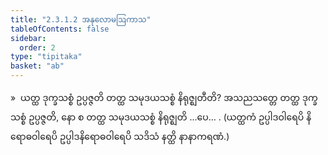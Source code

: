 ```yaml
---
title: "2.3.1.2 အနုလောမဩကာသ"
tableOfContents: false
sidebar:
  order: 2
type: "tipitaka"
basket: "ab"
---
```



<DynamicBreadcrumb />

<Division number="138">

<Paragraph number="687">
»  ယတ္ထ ဒုက္ခသစ္စံ ဥပ္ပဇ္ဇတိ တတ္ထ သမုဒယသစ္စံ နိရုဇ္ဈတီတိ?
</Paragraph>

<Paragraph number="688">
အသညသတ္တေ တတ္ထ ဒုက္ခသစ္စံ ဥပ္ပဇ္ဇတိ, နော စ တတ္ထ သမုဒယသစ္စံ နိရုဇ္ဈတိ …ပေ… .
</Paragraph>

<Paragraph number="689">
(ယတ္ထကံ ဥပ္ပါဒဝါရေပိ နိရောဓဝါရေပိ ဥပ္ပါဒနိရောဓဝါရေပိ သဒိသံ နတ္ထိ နာနာကရဏံ.)
</Paragraph>
</Division>